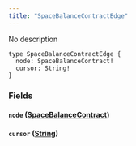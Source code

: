 ```yaml
---
title: "SpaceBalanceContractEdge"
---
```


No description

```
type SpaceBalanceContractEdge {
  node: SpaceBalanceContract!
  cursor: String!
}

```

### Fields[](#fields "Direct link to heading")

#### `node` ([SpaceBalanceContract](/developer/graphql-api/references/objects/space-balance-contract))[](#node-spacebalancecontract "Direct link to heading")

#### `cursor` ([String](/developer/graphql-api/references/scalars/string))[](#cursor-string "Direct link to heading")